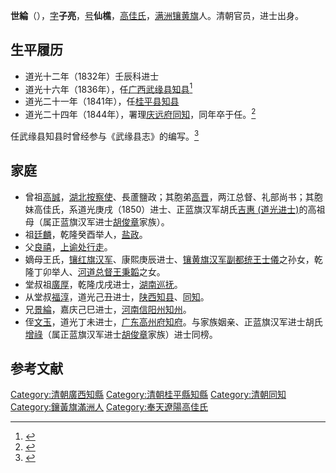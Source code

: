 '''世綸'''（{{bd|1795年| |1844年}}），[[字|字]]'''子亮'''，[[号|号]]'''仙樵'''，[[高佳氏|高佳氏]]，[[满洲镶黄旗|满洲镶黄旗]]人。清朝官员，进士出身。

==生平履历==
*道光十二年（1832年）壬辰科进士
*道光十六年（1836年），任[[广西|广西]][[武缘县|武缘县]][[知县|知县]]<ref>{{cite book |editor=广西壮族自治区通志馆 |title=廣西方志提要 |date=1988 |publisher=广西人民出版社 |isbn=9787219005651 |page=75}}</ref>
*道光二十一年（1841年），任[[桂平县|桂平县]][[知县|知县]]
*道光二十四年（1844年），署理[[庆远府|庆远府]][[同知|同知]]，同年卒于任。<ref>{{cite web |title=中国第一历史档案馆 |url=http://www.lsdag.com/nets/lsdag/page/topic/Topic_1697_1.shtml?hv= |website=广西巡抚周之琦《题报桂平县知县世纶病故日期事》道光二十四年十月二十九日，档案号：02-01-03-10682-017 |accessdate=2020-10-16 |archive-date=2020-07-21 |archive-url=https://web.archive.org/web/20200721150526/http://www.lsdag.com/nets/lsdag/page/topic/Topic_1697_1.shtml?hv= |dead-url=no }}</ref>

任武缘县知县时曾经参与《武缘县志》的编写。<ref>{{cite book |editor=知县世纶、余思诏修,邑人詹作述纂 |title=《武缘县志》，清道光二十四年刻本}}</ref>

==家庭==
*曾祖[[高誠|高誠]]，[[湖北|湖北]][[按察使|按察使]]、長蘆鹽政；其胞弟[[高晋|高晋]]，两江总督、礼部尚书；其胞妹高佳氏，系道光庚戌（1850）进士、正蓝旗汉军胡氏[[吉惠_(道光进士)|吉惠 (道光进士)]]的高祖母（属正蓝旗汉军进士[[胡俊章|胡俊章]]家族）。
*祖[[廷麟|廷麟]]，乾隆癸酉举人，[[盐政|盐政]]。
*父[[良禧|良禧]]，[[上谕处|上谕处]][[行走|行走]]。
*嫡母王氏，[[镶红旗|镶红旗]][[汉军|汉军]]、康熙庚辰进士、[[镶黄旗|镶黄旗]][[汉军|汉军]][[副都统|副都统]][[王士儀|王士儀]]之孙女，乾隆丁卯举人、[[河道总督|河道总督]][[王秉韜|王秉韜]]之女。
*堂叔祖[[廣厚|廣厚]]，乾隆戊戌进士，[[湖南巡抚|湖南巡抚]]。
*从堂叔[[福淳|福淳]]，道光己丑进士，[[陕西|陕西]][[知县|知县]]、[[同知|同知]]。
*兄[[景綸|景綸]]，嘉庆己巳进士，[[河南|河南]][[信阳州|信阳州]][[知州|知州]]。
*侄[[文玉|文玉]]，道光丁未进士，[[广东|广东]][[高州府|高州府]][[知府|知府]]。与家族姻亲、正蓝旗汉军进士胡氏[[增祿|增祿]]（属正蓝旗汉军进士[[胡俊章|胡俊章]]家族）进士同榜。

==参考文献==
{{reflist}}
{{道光十二年壬辰恩科殿試金榜}}
{{鑲黃旗滿洲奉天遼陽高佳氏}}
[[Category:清朝廣西知縣|Category:清朝廣西知縣]]
[[Category:清朝桂平縣知縣|Category:清朝桂平縣知縣]]
[[Category:清朝同知|Category:清朝同知]]
[[Category:鑲黃旗滿洲人|Category:鑲黃旗滿洲人]]
[[Category:奉天遼陽高佳氏|Category:奉天遼陽高佳氏]]